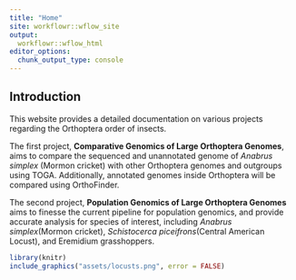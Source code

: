 ---
title: "Home"
site: workflowr::wflow_site
output:
  workflowr::wflow_html
editor_options:
  chunk_output_type: console
---

## Introduction
This website provides a detailed documentation on various projects regarding the Orthoptera order of insects.  
  
The first project, **Comparative Genomics of Large Orthoptera Genomes**, aims to compare the sequenced and unannotated genome of *Anabrus simplex* (Mormon cricket) with other Orthoptera genomes and outgroups using TOGA. Additionally, annotated genomes inside Orthoptera will be compared using OrthoFinder. 
  
The second project, **Population Genomics of Large Orthoptera Genomes** aims to finesse the current pipeline for population genomics, and provide accurate analysis for species of interest, including *Anabrus simplex*(Mormon cricket), *Schistocerca piceifrons*(Central American Locust), and Eremidium grasshoppers. 
  
```{r, echo=FALSE}
library(knitr)
include_graphics("assets/locusts.png", error = FALSE)
```

